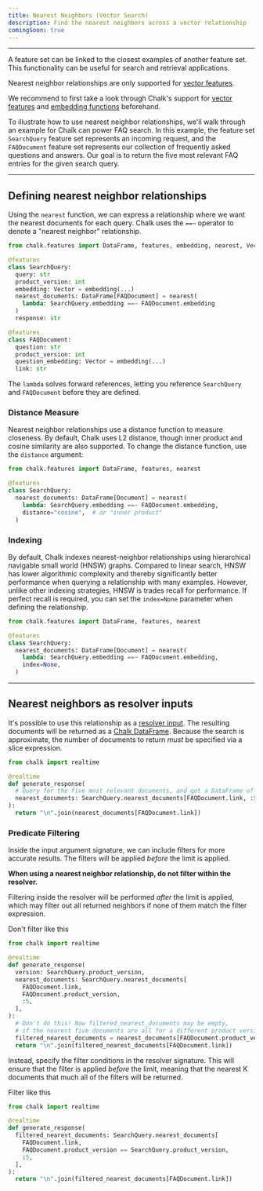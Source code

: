 ```yaml
---
title: Nearest Neighbors (Vector Search)
description: Find the nearest neighbors across a vector relationship
comingSoon: true
---
```



---

A feature set can be linked to the closest examples of another feature set. This functionality can be useful for search and retrieval applications.

Nearest neighbor relationships are only supported for [vector features](/docs/feature-types#vectors).

<TipInfo>
  We recommend to first take a look through Chalk's support for <a href="/docs/feature-types#vectors">vector
  features</a> and <a href="/docs/embeddings">embedding functions</a> beforehand.
</TipInfo>


To illustrate how to use nearest neighbor relationships, we'll walk through an example for Chalk can power FAQ search.
In this example, the feature set `SearchQuery` feature set represents an incoming request, and the `FAQDocument` feature set represents our collection
of frequently asked questions and answers. Our goal is to return the five most relevant FAQ entries for the given search query.

---

## Defining nearest neighbor relationships
Using the `nearest` function, we can express a relationship where we want the nearest documents for each query. Chalk uses the
`==~` operator to denote a "nearest neighbor" relationship.

```py
from chalk.features import DataFrame, features, embedding, nearest, Vector

@features
class SearchQuery:
  query: str
  product_version: int
  embedding: Vector = embedding(...)
  nearest_documents: DataFrame[FAQDocument] = nearest(
    lambda: SearchQuery.embedding ==~ FAQDocument.embedding
  )
  response: str

@features
class FAQDocument:
  question: str
  product_version: int
  question_embedding: Vector = embedding(...)
  link: str
```

<TipInfo>
  The <code>lambda</code> solves forward references, letting you reference <code>SearchQuery</code> and <code>FAQDocument</code> before they
  are defined.
</TipInfo>

### Distance Measure

Nearest neighbor relationships use a distance function to measure closeness. By default, Chalk uses L2 distance, though inner product and cosine similarity are
also supported. To change the distance function, use the `distance` argument:

```py
from chalk.features import DataFrame, features, nearest

@features
class SearchQuery:
  nearest_documents: DataFrame[Document] = nearest(
    lambda: SearchQuery.embedding ==~ FAQDocument.embedding,
    distance="cosine",  # or "inner product"
  )
```


### Indexing

By default, Chalk indexes nearest-neighbor relationships using hierarchical navigable small world (HNSW) graphs. Compared to linear search,
HNSW has lower algorithmic complexity and thereby significantly better performance when querying a relationship with many examples. However, unlike other indexing strategies,
HNSW is trades recall for performance. If perfect recall is required, you can set the `index=None` parameter when defining the relationship.

```py
from chalk.features import DataFrame, features, nearest

@features
class SearchQuery:
  nearest_documents: DataFrame[Document] = nearest(
    lambda: SearchQuery.embedding ==~ FAQDocument.embedding,
    index=None,
  )
```

---

## Nearest neighbors as resolver inputs

It's possible to use this relationship as a [resolver input](/docs/resolver-inputs#vector-dependencies). The resulting documents will be returned
as a [Chalk DataFrame](/docs/dataframe). Because the search is approximate, the number of documents to return *must* be specified via a slice
expression.

```py
from chalk import realtime

@realtime
def generate_response(
  # Query for the five most relevant documents, and get a DataFrame of the links
  nearest_documents: SearchQuery.nearest_documents[FAQDocument.link, :5],
):
  return "\n".join(nearest_documents[FAQDocument.link])
```

### Predicate Filtering

Inside the input argument signature, we can include filters for more accurate results. The filters will be applied _before_ the limit is applied.

**When using a nearest neighbor relationship, do not filter within the resolver.**

Filtering inside the resolver will be performed _after_ the limit is applied, which may filter out all returned neighbors if none of them match the filter expression.

<TipBad>Don't filter like this</TipBad>

```py
from chalk import realtime

@realtime
def generate_response(
  version: SearchQuery.product_version,
  nearest_documents: SearchQuery.nearest_documents[
    FAQDocument.link,
    FAQDocument.product_version,
    :5,
  ],
):
  # Don't do this! Now filtered_nearest_documents may be empty,
  # if the nearest five documents are all for a different product version
  filtered_nearest_documents = nearest_documents[FAQDocument.product_version == version]
  return "\n".join(filtered_nearest_documents[FAQDocument.link])
```

Instead, specify the filter conditions in the resolver signature. This will ensure that the filter is applied _before_ the limit,
meaning that the nearest K documents that much all of the filters will be returned.

<TipGood>Filter like this</TipGood>

```py
from chalk import realtime

@realtime
def generate_response(
  filtered_nearest_documents: SearchQuery.nearest_documents[
    FAQDocument.link,
    FAQDocument.product_version == SearchQuery.product_version,
    :5,
  ],
):
  return "\n".join(filtered_nearest_documents[FAQDocument.link])
```
